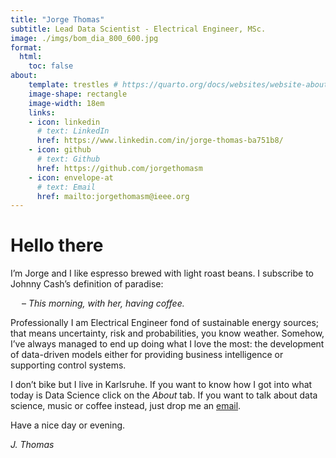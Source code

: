 ```yaml
---
title: "Jorge Thomas"
subtitle: Lead Data Scientist - Electrical Engineer, MSc.
image: ./imgs/bom_dia_800_600.jpg
format:
  html:
    toc: false
about: 
    template: trestles # https://quarto.org/docs/websites/website-about.html
    image-shape: rectangle
    image-width: 18em
    links:
    - icon: linkedin
      # text: LinkedIn
      href: https://www.linkedin.com/in/jorge-thomas-ba751b8/
    - icon: github
      # text: Github
      href: https://github.com/jorgethomasm
    - icon: envelope-at
      # text: Email
      href: mailto:jorgethomasm@ieee.org 
---
```


# Hello there

I'm Jorge and I like espresso brewed with light roast beans. I subscribe to Johnny Cash's definition of paradise:

&emsp; – *This morning, with her, having coffee.*

Professionally I am Electrical Engineer fond of sustainable energy sources; that means uncertainty, risk and  probabilities, you know weather. Somehow, I've always managed to end up doing what I love the most: the development of data-driven models either for providing business intelligence or supporting control systems.

I don't bike but I live in Karlsruhe. If you want to know how I got into what today is Data Science click on the *About* tab. If you want to talk about data science, music or coffee instead, just drop me an [email](mailto:jorgethomasm@ieee.org).

Have a nice day or evening.

*J. Thomas*
